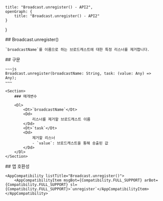 
    title: "Broadcast.unregister() - API2",
    openGraph: {
        title: "Broadcast.unregister() - API2"
    }
}

<Section>
    ## Broadcast.unregister()

    `broadcastName`를 이름으로 하는 브로드캐스트에 대한 특정 리스너를 제거합니다.
</Section>
<Section>
    ## 구문

    ~~~js
    Broadcast.unregister(broadcastName: String, task: (value: Any) => Any);
    ~~~

    <Section>
        ### 매개변수

        <Dl>
            <Dt>`broadcastName`</Dt>
            <Dd>
                리스너를 제거할 브로드캐스트 이름
            </Dd>
            <Dt>`task`</Dt>
            <Dd>
                제거할 리스너
                - `value`: 브로드캐스트을 통해 송출된 값
            </Dd>
        </Dl>
    </Section>
</Section>
<Section>
    ## 앱 호환성

    <AppCompatibility listTitle="Broadcast.unregister()">
        <AppCompatibilityItem msgBot={Compatibility.FULL_SUPPORT} arBot={Compatibility.FULL_SUPPORT} sl={Compatibility.FULL_SUPPORT}>`unregister`</AppCompatibilityItem>
    </AppCompatibility>
</Section>